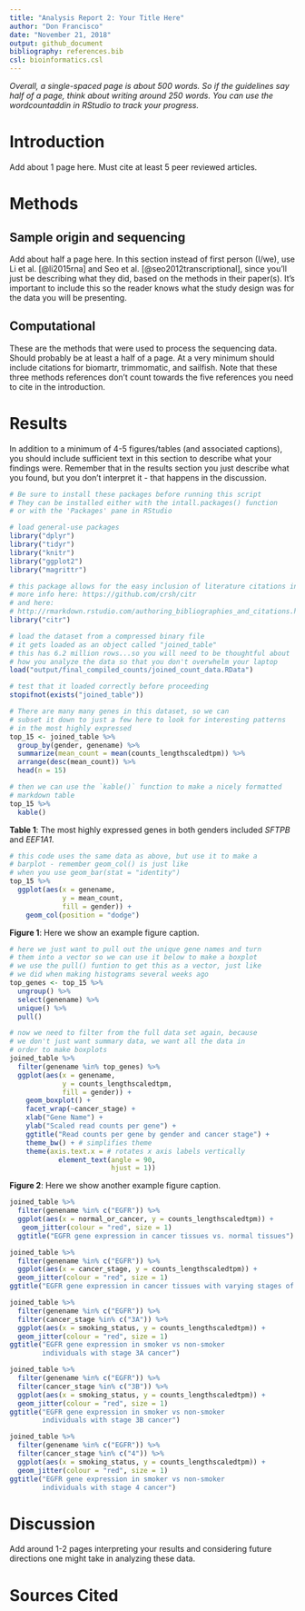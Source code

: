 ```yaml
---
title: "Analysis Report 2: Your Title Here"
author: "Don Francisco"
date: "November 21, 2018"
output: github_document
bibliography: references.bib
csl: bioinformatics.csl
---
```


*Overall, a single-spaced page is about 500 words. So if the guidelines say half of a page, think about writing around 250 words. You can use the wordcountaddin in RStudio to track your progress.*

# Introduction

Add about 1 page here. Must cite at least 5 peer reviewed articles.

# Methods

## Sample origin and sequencing

Add about half a page here. In this section instead of first person (I/we), use Li et al. [@li2015rna] and Seo et al. [@seo2012transcriptional], since you'll just be describing what they did, based on the methods in their paper(s). It's important to include this so the reader knows what the study design was for the data you will be presenting.

## Computational

These are the methods that were used to process the sequencing data. Should probably be at least a half of a page. At a very minimum should include citations for biomartr, trimmomatic, and sailfish. Note that these three methods references don't count towards the five references you need to cite in the introduction.

# Results

In addition to a minimum of 4-5 figures/tables (and associated captions), you should include sufficient text in this section to describe what your findings were. Remember that in the results section you just describe what you found, but you don't interpret it - that happens in the discussion.

```r
# Be sure to install these packages before running this script
# They can be installed either with the intall.packages() function
# or with the 'Packages' pane in RStudio

# load general-use packages
library("dplyr")
library("tidyr")
library("knitr")
library("ggplot2")
library("magrittr")

# this package allows for the easy inclusion of literature citations in our Rmd
# more info here: https://github.com/crsh/citr
# and here:
# http://rmarkdown.rstudio.com/authoring_bibliographies_and_citations.html
library("citr")
```

```r
# load the dataset from a compressed binary file
# it gets loaded as an object called "joined_table"
# this has 6.2 million rows...so you will need to be thoughtful about
# how you analyze the data so that you don't overwhelm your laptop
load("output/final_compiled_counts/joined_count_data.RData")

# test that it loaded correctly before proceeding
stopifnot(exists("joined_table"))
```

```r
# There are many many genes in this dataset, so we can
# subset it down to just a few here to look for interesting patterns
# in the most highly expressed
top_15 <- joined_table %>%
  group_by(gender, genename) %>%
  summarize(mean_count = mean(counts_lengthscaledtpm)) %>%
  arrange(desc(mean_count)) %>%
  head(n = 15)

# then we can use the `kable()` function to make a nicely formatted
# markdown table
top_15 %>%
  kable()
```

**Table 1**: The most highly expressed genes in both genders included *SFTPB* and *EEF1A1*.

```r
# this code uses the same data as above, but use it to make a
# barplot - remember geom_col() is just like
# when you use geom_bar(stat = "identity")
top_15 %>%
  ggplot(aes(x = genename,
             y = mean_count,
             fill = gender)) +
    geom_col(position = "dodge")
```

**Figure 1**: Here we show an example figure caption.

```r
# here we just want to pull out the unique gene names and turn
# them into a vector so we can use it below to make a boxplot
# we use the pull() funtion to get this as a vector, just like
# we did when making histograms several weeks ago
top_genes <- top_15 %>%
  ungroup() %>%
  select(genename) %>%
  unique() %>%
  pull()

# now we need to filter from the full data set again, because
# we don't just want summary data, we want all the data in
# order to make boxplots
joined_table %>%
  filter(genename %in% top_genes) %>%
  ggplot(aes(x = genename,
             y = counts_lengthscaledtpm,
             fill = gender)) +
    geom_boxplot() +
    facet_wrap(~cancer_stage) +
    xlab("Gene Name") +
    ylab("Scaled read counts per gene") +
    ggtitle("Read counts per gene by gender and cancer stage") +
    theme_bw() + # simplifies theme
    theme(axis.text.x = # rotates x axis labels vertically
            element_text(angle = 90,
                         hjust = 1))
```

**Figure 2**: Here we show another example figure caption.

```r
joined_table %>%
  filter(genename %in% c("EGFR")) %>%
  ggplot(aes(x = normal_or_cancer, y = counts_lengthscaledtpm)) +
   geom_jitter(colour = "red", size = 1)
  ggtitle("EGFR gene expression in cancer tissues vs. normal tissues")
```
```r
joined_table %>%
  filter(genename %in% c("EGFR")) %>%
  ggplot(aes(x = cancer_stage, y = counts_lengthscaledtpm)) +
  geom_jitter(colour = "red", size = 1)
ggtitle("EGFR gene expression in cancer tissues with varying stages of cancer")
```
```r
joined_table %>%
  filter(genename %in% c("EGFR")) %>%
  filter(cancer_stage %in% c("3A")) %>%
  ggplot(aes(x = smoking_status, y = counts_lengthscaledtpm)) +
  geom_jitter(colour = "red", size = 1)
ggtitle("EGFR gene expression in smoker vs non-smoker 
        individuals with stage 3A cancer")
```
```r
joined_table %>%
  filter(genename %in% c("EGFR")) %>%
  filter(cancer_stage %in% c("3B")) %>%
  ggplot(aes(x = smoking_status, y = counts_lengthscaledtpm)) +
  geom_jitter(colour = "red", size = 1)
ggtitle("EGFR gene expression in smoker vs non-smoker 
        individuals with stage 3B cancer")
```
```r
joined_table %>%
  filter(genename %in% c("EGFR")) %>%
  filter(cancer_stage %in% c("4")) %>%
  ggplot(aes(x = smoking_status, y = counts_lengthscaledtpm)) +
  geom_jitter(colour = "red", size = 1)
ggtitle("EGFR gene expression in smoker vs non-smoker
        individuals with stage 4 cancer")
```



# Discussion

Add around 1-2 pages interpreting your results and considering future directions one might take in analyzing these data.

# Sources Cited
